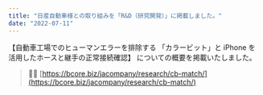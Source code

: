 ```yaml
---
title: "日産自動車様との取り組みを「R&D（研究開発）」に掲載しました。"
date: "2022-07-11"
---
```


【自動車工場でのヒューマンエラーを排除する 「カラービット」と iPhone を活用したホースと継手の正常接続確認】
についての概要を掲載いたしました。
>

> 👩‍💻 [https://bcore.biz/jacompany/research/cb-match/](https://bcore.biz/jacompany/research/cb-match/)